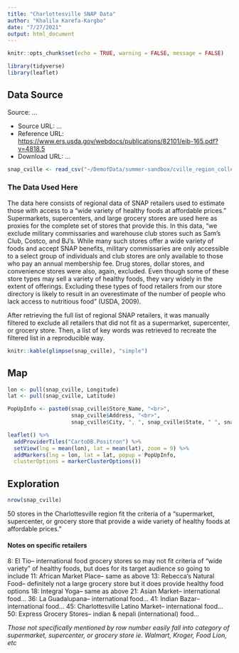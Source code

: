 ```yaml
---
title: "Charlottesville SNAP Data"
author: "Khalila Karefa-Kargbo"
date: "7/27/2021"
output: html_document
---
```

```r
knitr::opts_chunk$set(echo = TRUE, warning = FALSE, message = FALSE)

library(tidyverse)
library(leaflet)
```

## Data Source

Source: ...

* Source URL: ...
* Reference URL: [https://www.ers.usda.gov/webdocs/publications/82101/eib-165.pdf?v=4818.5](https://www.ers.usda.gov/webdocs/publications/82101/eib-165.pdf?v=4818.5)
* Download URL: ...

```r
snap_cville <- read_csv("~/DemofData/summer-sandbox/cville_region_collection/data/snap_cville.csv")
```
### The Data Used Here
The data here consists of regional data of SNAP retailers used to estimate those with access to a "wide variety of healthy foods at affordable prices." Supermarkets, supercenters, and large grocery stores are used here as proxies for the complete set of stores that provide this. In this data, "we exclude military commissaries and warehouse club stores such as Sam’s Club, Costco, and BJ’s. While many such stores offer a wide variety of foods and accept SNAP benefits, military commissaries are only accessible to a select group of individuals and club stores are only available to those who pay an annual membership fee. Drug stores, dollar stores, and convenience stores were also, again, excluded. Even though some of these store types may sell a variety of healthy foods, they vary widely in the extent of offerings. Excluding these types of food retailers from our store directory is likely to result in an overestimate of the number of people who lack access to nutritious food" (USDA, 2009). 

After retrieving the full list of regional SNAP retailers, it was manually filtered to exclude all retailers that did not fit as a supermarket, supercenter, or grocery store. Then, a list of key words was retrieved to recreate the filtered list in a reproducible way.

```r
knitr::kable(glimpse(snap_cville), "simple")
```

## Map
```r
lon <- pull(snap_cville, Longitude)
lat <- pull(snap_cville, Latitude)

PopUpInfo <- paste0(snap_cville$Store_Name, "<br>",
                    snap_cville$Address, "<br>",
                    snap_cville$City, ", ", snap_cville$State, " ", snap_cville$Zip5)

leaflet() %>%
  addProviderTiles("CartoDB.Positron") %>%  
  setView(lng = mean(lon), lat = mean(lat), zoom = 9) %>% 
  addMarkers(lng = lon, lat = lat, popup = PopUpInfo,
  clusterOptions = markerClusterOptions())
```

## Exploration

```r
nrow(snap_cville)
```
50 stores in the Charlottesville region fit the criteria of a "supermarket, supercenter, or grocery store that provide a wide variety of healthy foods at affordable prices."


#### Notes on specific retailers
8: El Tio-- international food grocery stores so may not fit criteria of "wide variety" of healthy foods, but does for its target audience so going to include
11: African Market Place-- same as above
13: Rebecca's Natural Food-- definitely not a large grocery store but it does provide healthy food options
18: Integral Yoga-- same as above
21: Asian Market-- international food...
36: La Guadalupana-- international food...
41: Indian Bazar-- international food...
45: Charlottesville Latino Market-- international food...
50: Express Grocery Stores-- indian & nepali (international) food...

*Those not specifically mentioned by row number easily fall into category of supermarket, supercenter, or grocery store ie. Walmart, Kroger, Food Lion, etc*
